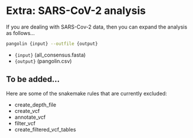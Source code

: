 # Extra: SARS-CoV-2 analysis

If you are dealing with SARS-Cov-2 data, then you can expand the analysis as follows...

```bash
pangolin {input} --outfile {output}
```

- `{input}` (all_consensus.fasta)
- `{output}` (pangolin.csv)


## To be added...

Here are some of the snakemake rules that are currently excluded:

- create_depth_file
- create_vcf
- annotate_vcf
- filter_vcf
- create_filtered_vcf_tables